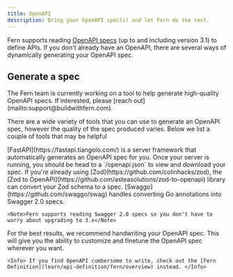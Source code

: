 ---
title: OpenAPI
description: Bring your OpenAPI spec(s) and let Fern do the rest.
---

Fern supports reading [OpenAPI specs](https://www.openapis.org/) (up to and including version 3.1) to define APIs. If you
don't already have an OpenAPI, there are several ways of dynamically generating your OpenAPI spec.

## Generate a spec

<Info>
  The Fern team is currently working on a tool to help generate high-quality OpenAPI specs. If interested, please [reach
  out](mailto:support@buildwithfern.com).
</Info>

There are a wide variety of tools that you can use to generate an OpenAPI spec, however the quality of the spec produced varies.
Below we list a couple of tools that may be helpful

<AccordionGroup>
  <Accordion title="FastAPI (Python)">
    [FastAPI](https://fastapi.tiangolo.com/) is a server framework that automatically generates an OpenAPI spec for you.
    Once your server is running, you should be head to a `/openapi.json` to view and download your spec.
  </Accordion>
  <Accordion title="Zod to OpenAPI (TypeScript)">
    If you're already using [Zod](https://github.com/colinhacks/zod), the [Zod to
    OpenAPI](https://github.com/asteasolutions/zod-to-openapi) library can convert your Zod schema to a spec.
  </Accordion>
  <Accordion title="Swaggo (Go)">
    [Swaggo](https://github.com/swaggo/swag) handles converting Go annotations into Swagger 2.0 specs.

    <Note>Fern supports reading Swagger 2.0 specs so you don't have to worry about upgrading to 3.x</Note>

  </Accordion>
  <Accordion title="Handwriting">
    For the best results, we recommend handwriting your OpenAPI spec. This will give you the ability to customize
    and finetune the OpenAPI spec wherever you want.

    <Info> If you find OpenAPI cumbersome to write, check out the [Fern Definition](learn/api-definition/fern/overview) instead. </Info>

  </Accordion>
</AccordionGroup>
